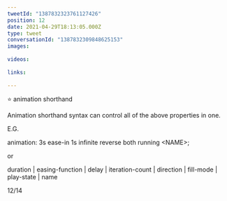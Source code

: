 ```yaml
---
tweetId: "1387832323761127426"
position: 12
date: 2021-04-29T18:13:05.000Z
type: tweet
conversationId: "1387832309848625153"
images:
  
videos:
  
links:
  
---
```

⭐ animation shorthand

Animation shorthand syntax can control all of the above properties in one.

E.G.

animation: 3s ease-in 1s infinite reverse both running &lt;NAME&gt;;

or

duration | easing-function | delay | iteration-count | direction | fill-mode | play-state | name

12/14
